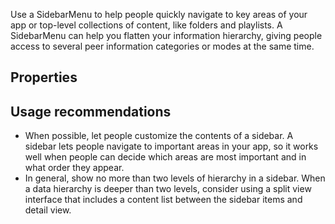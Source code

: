 
<Meta of={Stories} />

<Intro
  name="SidebarMenu"
  description="A sidebar can help people navigate your app, providing quick access to top-level collections of content."
/>

<Story of={Stories.Basic} />

Use a SidebarMenu to help people quickly navigate to key areas of your app or top-level collections of content, like folders and playlists. A SidebarMenu can help you flatten your information hierarchy, giving people access to several peer information categories or modes at the same time.

## Properties

<Props />

## Usage recommendations

- When possible, let people customize the contents of a sidebar. A sidebar lets people navigate to important areas in your app, so it works well when people can decide which areas are most important and in what order they appear.
- In general, show no more than two levels of hierarchy in a sidebar. When a data hierarchy is deeper than two levels, consider using a split view interface that includes a content list between the sidebar items and detail view.
